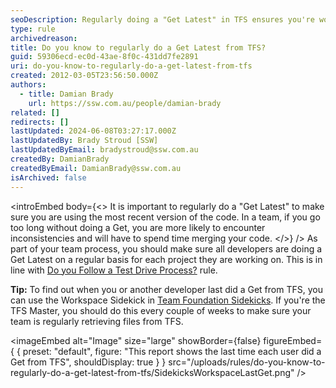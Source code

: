 ```yaml
---
seoDescription: Regularly doing a "Get Latest" in TFS ensures you're working with the most recent code version, preventing inconsistencies and merging issues.
type: rule
archivedreason:
title: Do you know to regularly do a Get Latest from TFS?
guid: 59306ecd-ec0d-43ae-8f0c-431dd7fe2891
uri: do-you-know-to-regularly-do-a-get-latest-from-tfs
created: 2012-03-05T23:56:50.000Z
authors:
  - title: Damian Brady
    url: https://ssw.com.au/people/damian-brady
related: []
redirects: []
lastUpdated: 2024-06-08T03:27:17.000Z
lastUpdatedBy: Brady Stroud [SSW]
lastUpdatedByEmail: bradystroud@ssw.com.au
createdBy: DamianBrady
createdByEmail: DamianBrady@ssw.com.au
isArchived: false
---
```


<introEmbed
  body={<>
It is important to regularly do a "Get Latest" to make sure you are using the most recent version of the code. In a team, if you go too long without doing a Get, you are more likely to encounter inconsistencies and will have to spend time merging your code.
  </>}
/>
As part of your team process, you should make sure all developers are doing a Get Latest on a regular basis for each project they are working on. This is in line with [Do you Follow a Test Drive Process?](/before-starting-do-you-follow-a-test-driven-process) rule.

**Tip:** To find out when you or another developer last did a Get from TFS, you can use the Workspace Sidekick in [Team Foundation Sidekicks](http://www.attrice.info/cm/tfs/index.htm). If you're the TFS Master, you should do this every couple of weeks to make sure your team is regularly retrieving files from TFS.


<imageEmbed
  alt="Image"
  size="large"
  showBorder={false}
  figureEmbed={ {
    preset: "default",
    figure: "This report shows the last time each user did a Get from TFS",
    shouldDisplay: true
  } }
  src="/uploads/rules/do-you-know-to-regularly-do-a-get-latest-from-tfs/SidekicksWorkspaceLastGet.png"
/>
